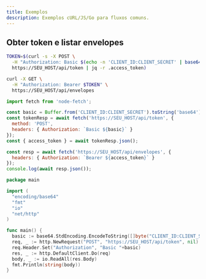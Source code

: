 ```yaml
---
title: Exemplos
description: Exemplos cURL/JS/Go para fluxos comuns.
---
```


## Obter token e listar envelopes

<CodeGroup>

```bash cURL
TOKEN=$(curl -s -X POST \
  -H "Authorization: Basic $(echo -n 'CLIENT_ID:CLIENT_SECRET' | base64)" \
  https://SEU_HOST/api/token | jq -r .access_token)

curl -X GET \
  -H "Authorization: Bearer $TOKEN" \
  https://SEU_HOST/api/envelopes
```

```javascript Node.js
import fetch from 'node-fetch';

const basic = Buffer.from('CLIENT_ID:CLIENT_SECRET').toString('base64');
const tokenResp = await fetch('https://SEU_HOST/api/token', {
  method: 'POST',
  headers: { Authorization: `Basic ${basic}` }
});
const { access_token } = await tokenResp.json();

const resp = await fetch('https://SEU_HOST/api/envelopes', {
  headers: { Authorization: `Bearer ${access_token}` }
});
console.log(await resp.json());
```

```go Go
package main

import (
  "encoding/base64"
  "fmt"
  "io"
  "net/http"
)

func main() {
  basic := base64.StdEncoding.EncodeToString([]byte("CLIENT_ID:CLIENT_SECRET"))
  req, _ := http.NewRequest("POST", "https://SEU_HOST/api/token", nil)
  req.Header.Set("Authorization", "Basic "+basic)
  res, _ := http.DefaultClient.Do(req)
  body, _ := io.ReadAll(res.Body)
  fmt.Println(string(body))
}
```

</CodeGroup>


